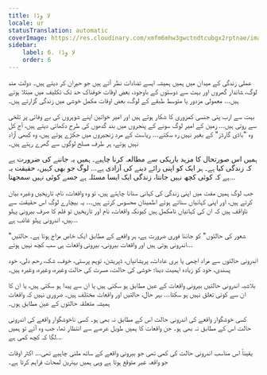 ```yaml
---
title: لا وِڈا
locale: ur
statusTranslation: automatic
coverImage: https://res.cloudinary.com/xmfm6mhw3gwctndtcubgx2rptnae/image/upload/v1740468922/small_cover_tratado_de_psicologia_revolucionaria_a4c0dca4e0.webp
sidebar:
    label: 6. لا وِڈا
    order: 6
---
```

عملی زندگی کے میدان میں ہمیں ہمیشہ ایسے تضادات نظر آتے ہیں جو حیران کر دیتے ہیں۔ دولت مند لوگ، شاندار گھروں اور بہت سے دوستوں کے باوجود، بعض اوقات خوفناک حد تک تکلیف میں مبتلا ہوتے ہیں... معمولی مزدور یا متوسط طبقے کے لوگ، بعض اوقات مکمل خوشی میں زندگی گزارتے ہیں۔

بہت سے ارب پتی جنسی کمزوری کا شکار ہوتے ہیں اور امیر خواتین اپنے شوہروں کی بے وفائی پر تلخی سے روتی ہیں... زمین کے امیر لوگ سونے کے پنجروں میں بند گدھوں کی طرح دکھائی دیتے ہیں، آج کل وہ "باڈی گارڈز" کے بغیر نہیں رہ سکتے... ریاست کے مرد زنجیروں میں جکڑے ہوئے ہیں، وہ کبھی آزاد نہیں ہوتے، ہر طرف مسلح لوگوں سے گھرے رہتے ہیں۔

ہمیں اس صورتحال کا مزید باریکی سے مطالعہ کرنا چاہیے۔ ہمیں یہ جاننے کی ضرورت ہے کہ زندگی کیا ہے۔ ہر ایک کو اپنی رائے دینے کی آزادی ہے... لوگ جو بھی کہیں، حقیقت یہ ہے کہ کوئی کچھ نہیں جانتا، زندگی ایک ایسا مسئلہ ہے جسے کوئی نہیں سمجھتا...

جب لوگ ہمیں مفت میں اپنی زندگی کی کہانی سنانا چاہتے ہیں، تو وہ واقعات، نام، تاریخیں وغیرہ بیان کرتے ہیں، اور اپنی کہانیاں سناتے ہوئے اطمینان محسوس کرتے ہیں... یہ بیچارے لوگ اس حقیقت سے ناواقف ہیں کہ ان کی کہانیاں نامکمل ہیں کیونکہ واقعات، نام اور تاریخیں تو فلم کا صرف بیرونی پہلو ہیں، اندرونی پہلو غائب ہے...

"شعور کی حالتوں" کو جاننا فوری ضرورت ہے، ہر واقعے کے مطابق ایک خاص مزاج ہوتا ہے۔ حالتیں اندرونی ہوتی ہیں اور واقعات بیرونی، بیرونی واقعات ہی سب کچھ نہیں ہوتے...

اندرونی حالتوں سے مراد اچھی یا بری عادات، پریشانیاں، ڈپریشن، توہم پرستی، خوف، شک، رحم دلی، خود پسندی، خود کو زیادہ اہمیت دینا؛ خوشی کی حالت، مسرت کی حالت وغیرہ، وغیرہ، وغیرہ ہیں۔

بلاشبہ اندرونی حالتیں بیرونی واقعات کے عین مطابق ہو سکتی ہیں یا ان سے پیدا ہو سکتی ہیں، یا ان کا ان سے کوئی تعلق نہیں ہو سکتا... بہر حال، حالتیں اور واقعات مختلف ہیں۔ ضروری نہیں کہ واقعات ہمیشہ متعلقہ حالتوں کے عین مطابق ہوں۔

کسی خوشگوار واقعے کی اندرونی حالت اس کے مطابق نہ بھی ہو۔ کسی ناخوشگوار واقعے کی اندرونی حالت اس کے مطابق نہ بھی ہو۔ جن واقعات کا ہمیں طویل عرصے سے انتظار تھا، جب وہ آئے تو ہمیں لگا کہ کچھ کمی ہے...

یقیناً اس مناسب اندرونی حالت کی کمی تھی جو بیرونی واقعے کے ساتھ ملنی چاہیے تھی... اکثر اوقات جو واقعہ غیر متوقع ہوتا ہے وہی ہمیں بہترین لمحات فراہم کرتا ہے۔

